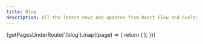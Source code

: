 ```yaml
---
title: Blog
description: All the latest news and updates from React Flow and Svelte Flow
---
```




<BaseLayout>
  <HeroSection
    title="Blog"
    subtitle="News and updates from React Flow and Svelte Flow."
    align="center"
  />

  <ContentGrid>
  {getPagesUnderRoute('/blog').map((page) => {
    return (
      <ContentGridItem key={page.route} route={page.route}>
        <BlogPostPreview
          title={page.meta?.title || page.frontMatter?.title || page.name}
          intro={page.frontMatter?.intro}
          date={page.frontMatter?.date}
          authors={page.frontMatter?.authors}
          route={page.route}
        />
      </ContentGridItem>
    );
  })}
  </ContentGrid>
</BaseLayout>
